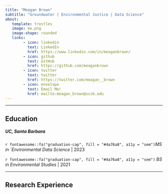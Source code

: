 ```yaml
---
title: "Meagan Brown"
subtitle: "Groundwater | Environmental Justice | Data Science"
about: 
   template: trestles
   image: me.png
   image-shape: rounded
   links: 
        - icon: linkedin
          text: LinkedIn
          href: https://www.linkedin.com/in/meaganbrown/
        - icon: github
          text: GitHub
          href: https://github.com/meaganbrown
        - icon: twitter
          text: twitter
          href: https://twitter.com/meagan__brown
        - icon: envelope
          text: Email Me!
          href: mailto:meagan_brown@ucsb.edu
---
```



------------------------------------------------------------------------

## Education

##### **UC, Santa Barbara**

<div class="topbr">
<p class="custom-subtitle">`r fontawesome::fa("graduation-cap", fill = "#4a76a8", a11y = "sem")`*MS in `Environmental Data Science* | 2023

<div class="topbr">
<p class="custom-subtitle">`r fontawesome::fa("graduation-cap", fill = "#4a76a8", a11y = "sem")`
*BS in Environmental Studies* | 2021

------------------------------------------------------------------------

## Research Experience
